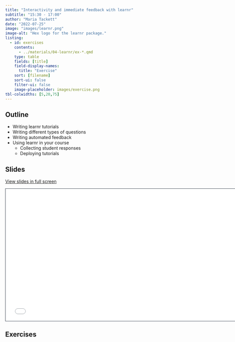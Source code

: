 ```yaml
---
title: "Interactivity and immediate feedback with learnr"
subtitle: "15:30 - 17:00"
author: "Maria Tackett"
date: "2022-07-25"
image: "images/learnr.png"
image-alt: "Hex logo for the learnr package."
listing:
  - id: exercises
    contents:
      - ../materials/04-learnr/ex-*.qmd
    type: table
    fields: [title]
    field-display-names:
      title: "Exercise"
    sort: [filename]
    sort-ui: false
    filter-ui: false
    image-placeholder: images/exercise.png
tbl-colwidths: [5,20,75]
---
```


## Outline

-   Writing learnr tutorials
-   Writing different types of questions
-   Writing automated feedback
-   Using learnr in your course
    -   Collecting student responses
    -   Deploying tutorials

## Slides

[View slides in full screen](../materials/04-learnr/index.html)

```{=html}
<iframe class="slide-deck" src="../materials/04-learnr/" height="420" width="747" style="border: 1px solid #2e3846;"></iframe>
```
## Exercises

::: {#exercises}
:::
